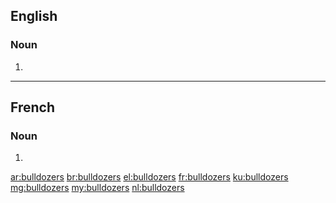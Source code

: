 ==English==

===Noun===
{{head|en}}

# {{plural of|bulldozer}}

----

==French==

===Noun===
{{head|fr|plural}} {{m-p}}

# {{plural of|bulldozer|lang=fr}}

[[ar:bulldozers]]
[[br:bulldozers]]
[[el:bulldozers]]
[[fr:bulldozers]]
[[ku:bulldozers]]
[[mg:bulldozers]]
[[my:bulldozers]]
[[nl:bulldozers]]